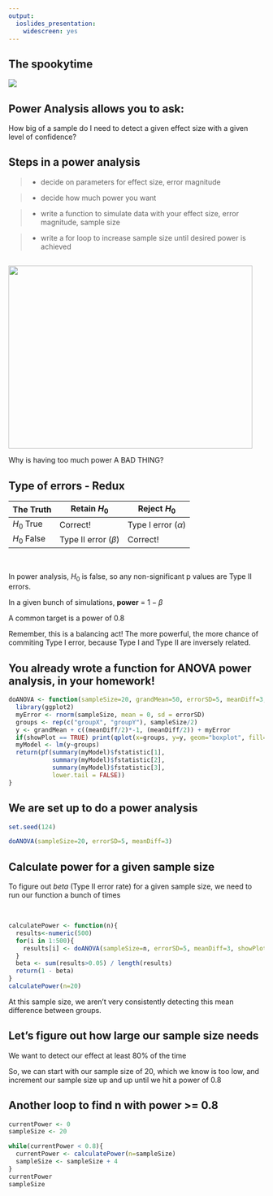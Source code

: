 ```yaml
---
output:
  ioslides_presentation:
    widescreen: yes
---
```


## The spookytime 

<img src="../images/normalparanormal.jpg" height:500px>

## Power Analysis allows you to ask:

<div class="red2">How big of a sample do I need to detect a given effect size with a given level of confidence?</div>


## Steps in a power analysis {.build}


> - decide on parameters for effect size, error magnitude

> - decide how much power you want

> - write a function to simulate data with your effect size, error magnitude, sample size

> - write a for loop to increase sample size until desired power is achieved

##

<img src="https://media.giphy.com/media/Ph5ELYJov9n5oHzVHZ/giphy.gif" width="480" height="360"></img>

Why is having too much power A BAD THING?

## Type of errors - Redux {.build}

The Truth | Retain $H_0$ | Reject $H_0$
---------|----------------|---------
$H_0$ True | Correct! | Type I error ($\alpha$)
$H_0$ False | Type II error ($\beta$)| Correct!

<br>

In power analysis, $H_0$ is false, so any non-significant p values are Type II errors.

In a given bunch of simulations, **power** = $1 - \beta$

A common target is a power of 0.8

Remember, this is a balancing act!  The more powerful, the more chance of commiting Type I error, because Type I and Type II are inversely related.

## You already wrote a function for ANOVA power analysis, in your homework! {.smaller}

```r
doANOVA <- function(sampleSize=20, grandMean=50, errorSD=5, meanDiff=3, showPlot=TRUE) {
  library(ggplot2)
  myError <- rnorm(sampleSize, mean = 0, sd = errorSD)
  groups <- rep(c("groupX", "groupY"), sampleSize/2)
  y <- grandMean + c((meanDiff/2)*-1, (meanDiff/2)) + myError
  if(showPlot == TRUE) print(qplot(x=groups, y=y, geom="boxplot", fill=groups))
  myModel <- lm(y~groups)
  return(pf(summary(myModel)$fstatistic[1],
            summary(myModel)$fstatistic[2],
            summary(myModel)$fstatistic[3], 
            lower.tail = FALSE))
}
```

## We are set up to do a power analysis {.smaller}


```r
set.seed(124)
```

```r
doANOVA(sampleSize=20, errorSD=5, meanDiff=3)
```

## Calculate power for a given sample size {.smaller}

<div class="red2">To figure out $beta$ (Type II error rate) for a given sample size, we need to run our function a bunch of times</div>

<br>

```r
calculatePower <- function(n){
  results<-numeric(500)
  for(i in 1:500){
    results[i] <- doANOVA(sampleSize=n, errorSD=5, meanDiff=3, showPlot=FALSE)
  }
  beta <- sum(results>0.05) / length(results)
  return(1 - beta)
}
calculatePower(n=20)

```

<div class="red2">At this sample size, we aren't very consistently detecting this mean difference between groups.  </div>
 
## Let's figure out how large our sample size needs {.build}

We want to detect our effect at least 80% of the time

So, we can start with our sample size of 20, which we know is too low, and increment our sample size up and up until we hit a power of 0.8

## Another loop to find n with power >= 0.8 

```r
currentPower <- 0
sampleSize <- 20

while(currentPower < 0.8){ 
  currentPower <- calculatePower(n=sampleSize)
  sampleSize <- sampleSize + 4
}
currentPower
sampleSize
```